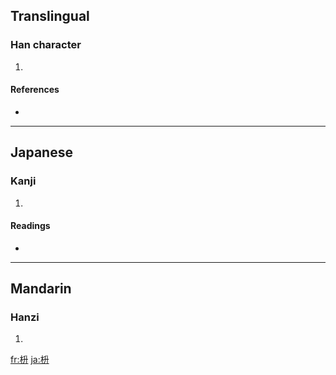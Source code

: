 ==Translingual==

===Han character===
{{Han char|rn=75|rad=木|as=04|sn=8|four=|canj=木竹廿 (DHT)}}

# {{defn|Han|sort=木04}}

====References====
* {{Han ref|kx=0517.011|dkj=14577|hdz=21170.121|uh=67A1|ud=26529}}

----

==Japanese==

===Kanji===
{{ja-kanji|grade=|rs=木04}}

# {{defn|Japanese|sort=木04}}

====Readings====
* {{ja-readings|on=|kun=[[ます]] (masu)}}

----

==Mandarin==

===Hanzi===
{{cmn-hanzi|pin=[[dǒu]] ([[dou3]]), [[jiǎn]] ([[jian3]])|wg=tou<sup>3</sup>, chien<sup>3</sup>}}

# {{defn|Mandarin|sort=木04}}

[[fr:枡]]
[[ja:枡]]